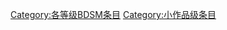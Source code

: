 {{catmore1|[[Wikipedia:BDSM专题|Wikipedia:BDSM专题]]}}
{{Articles by Quality| topic=BDSM|project=BDSM|format=toc}}
{{emptycat}}

[[Category:各等级BDSM条目|Category:各等级BDSM条目]]
[[Category:小作品级条目|Category:小作品级条目]]